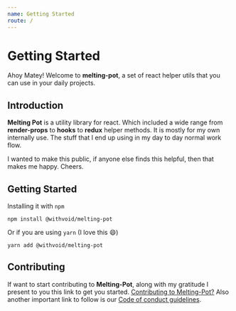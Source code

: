 ```yaml
---
name: Getting Started
route: /
---
```


# Getting Started

Ahoy Matey! Welcome to <strong>melting-pot</strong>, a set of react helper utils
that you can use in your daily projects.

## Introduction

<strong>Melting Pot</strong> is a utility library for react. Which included a 
wide range from <strong>render-props</strong> to <strong>hooks</strong> to 
<strong>redux</strong> helper methods. It is mostly for my own internally use. 
The stuff that I end up using in my day to day normal work flow.

I wanted to make this public, if anyone else finds this helpful, then that makes
me happy. Cheers.

## Getting Started

Installing it with `npm`

```
npm install @withvoid/melting-pot
```

Or if you are using `yarn` (I love this 😄)

```
yarn add @withvoid/melting-pot
```

## Contributing

If want to start contributing to **Melting-Pot**, along with my gratitude I present to you this link to get you started.
[Contributing to Melting-Pot?](https://github.com/withvoid/melting-pot/blob/master/CONTRIBUTING.md) Also another
important link to follow is our [Code of conduct guidelines](https://github.com/withvoid/melting-pot/blob/master/CODE_OF_CONDUCT.md).